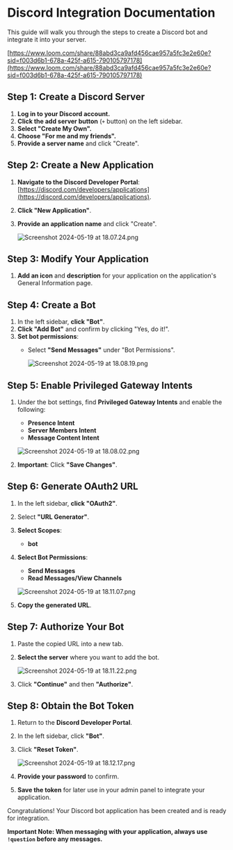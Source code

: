 # Discord Integration Documentation

This guide will walk you through the steps to create a Discord bot and integrate it into your server.

[https://www.loom.com/share/88abd3ca9afd456cae957a5fc3e2e60e?sid=f003d6b1-678a-425f-a615-790105797178](https://www.loom.com/share/88abd3ca9afd456cae957a5fc3e2e60e?sid=f003d6b1-678a-425f-a615-790105797178)

## Step 1: Create a Discord Server

1. **Log in to your Discord account.**
2. **Click the add server button** (`+` button) on the left sidebar.
3. **Select "Create My Own".**
4. **Choose "For me and my friends".**
5. **Provide a server name** and click "Create".

## Step 2: Create a New Application

1. **Navigate to the Discord Developer Portal**: [https://discord.com/developers/applications](https://discord.com/developers/applications).
2. **Click "New Application"**.
3. **Provide an application name** and click "Create".
    
    ![Screenshot 2024-05-19 at 18.07.24.png](Discord%20Integration%20Documentation%209bfa42faffd9448b8e727c5c2d9c32cd/Screenshot_2024-05-19_at_18.07.24.png)
    

## Step 3: Modify Your Application

1. **Add an icon** and **description** for your application on the application's General Information page.

## Step 4: Create a Bot

1. In the left sidebar, **click "Bot"**.
2. **Click "Add Bot"** and confirm by clicking "Yes, do it!".
3. **Set bot permissions**:
    - Select **"Send Messages"** under "Bot Permissions".
        
        ![Screenshot 2024-05-19 at 18.08.19.png](Discord%20Integration%20Documentation%209bfa42faffd9448b8e727c5c2d9c32cd/Screenshot_2024-05-19_at_18.08.19.png)
        

## Step 5: Enable Privileged Gateway Intents

1. Under the bot settings, find **Privileged Gateway Intents** and enable the following:
    - **Presence Intent**
    - **Server Members Intent**
    - **Message Content Intent**
    
    ![Screenshot 2024-05-19 at 18.08.02.png](Discord%20Integration%20Documentation%209bfa42faffd9448b8e727c5c2d9c32cd/Screenshot_2024-05-19_at_18.08.02.png)
    
2. **Important**: Click **"Save Changes"**.

## Step 6: Generate OAuth2 URL

1. In the left sidebar, **click "OAuth2"**.
2. Select **"URL Generator"**.
3. **Select Scopes**:
    - **bot**
4. **Select Bot Permissions**:
    - **Send Messages**
    - **Read Messages/View Channels**
    
    ![Screenshot 2024-05-19 at 18.11.07.png](Discord%20Integration%20Documentation%209bfa42faffd9448b8e727c5c2d9c32cd/Screenshot_2024-05-19_at_18.11.07.png)
    
5. **Copy the generated URL**.

## Step 7: Authorize Your Bot

1. Paste the copied URL into a new tab.
2. **Select the server** where you want to add the bot.
    
    ![Screenshot 2024-05-19 at 18.11.22.png](Discord%20Integration%20Documentation%209bfa42faffd9448b8e727c5c2d9c32cd/Screenshot_2024-05-19_at_18.11.22.png)
    
3. Click **"Continue"** and then **"Authorize"**.

## Step 8: Obtain the Bot Token

1. Return to the **Discord Developer Portal**.
2. In the left sidebar, click **"Bot"**.
3. Click **"Reset Token"**.
    
    ![Screenshot 2024-05-19 at 18.12.17.png](Discord%20Integration%20Documentation%209bfa42faffd9448b8e727c5c2d9c32cd/Screenshot_2024-05-19_at_18.12.17.png)
    
4. **Provide your password** to confirm.
5. **Save the token** for later use in your admin panel to integrate your application.

Congratulations! Your Discord bot application has been created and is ready for integration.

**Important Note: When messaging with your application, always use `!question` before any messages.**